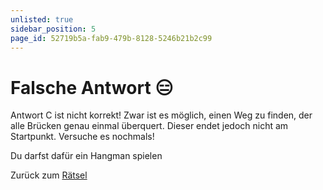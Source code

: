 ```yaml
---
unlisted: true
sidebar_position: 5
page_id: 52719b5a-fab9-479b-8128-5246b21b2c99
---
```



# Falsche Antwort 😑

Antwort C ist nicht korrekt! Zwar ist es möglich, einen Weg zu finden, der alle Brücken genau einmal überquert. Dieser endet jedoch nicht am Startpunkt. Versuche es nochmals!

Du darfst dafür ein Hangman spielen

<Hangman />

Zurück zum [Rätsel](https://mint-26e.gbsl.website/blusjk)